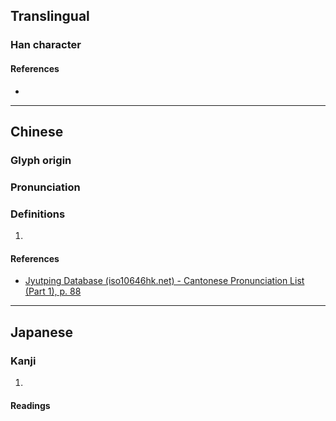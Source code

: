 {{character info/new}}
==Translingual==

===Han character===
{{Han char|rn=32|rad=土|as=09|sn=12|four=|canj=GVNO|ids=⿰土彖}}

====References====
* {{Han ref|kx=0233.130|dkj=05252|dj=0470.290|hdz=10469.130|uh=581F|ud=22559}}

----

==Chinese==
{{zh-forms}}

===Glyph origin===
{{Han etym}}

===Pronunciation===
{{zh-pron
|m=zhuàn
|c=zyun6
|mc=y
|oc=y
|ma=
|cat=
}}

===Definitions===
{{zh-hanzi}}

# {{rfdef|zh}}

====References====
* [http://www.iso10646hk.net/jp/document/download.jsp Jyutping Database (iso10646hk.net) - Cantonese Pronunciation List (Part 1), p. 88]

----

==Japanese==

===Kanji===
{{ja-kanji|grade=|rs=土09}}

# {{rfdef|ja|sort=土09}}

====Readings====
{{ja-readings|on=[[てん]] (ten), [[でん]] (den)|kun=[[うね]] (une)}}